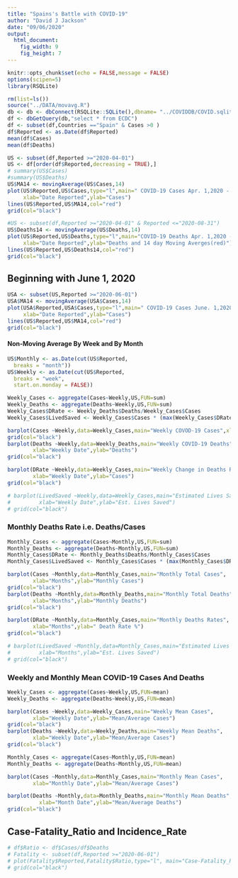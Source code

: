 ---
title: "Spains's Battle with COVID-19"
author: "David J Jackson"
date: "09/06/2020"
output: 
  html_document: 
    fig_width: 9
    fig_height: 7
---

```{r setup, include=FALSE}
knitr::opts_chunk$set(echo = FALSE,message = FALSE)
options(scipen=5)
library(RSQLite)
```
```{r}
rm(list=ls())
source("../DATA/movavg.R")
db <- db <- dbConnect(RSQLite::SQLite(),dbname= "../COVIDDB/COVID.sqlite3")
df <- dbGetQuery(db,"select * from ECDC")
df <- subset(df,Countries =="Spain" & Cases >0 )
df$Reported <- as.Date(df$Reported)
mean(df$Cases)
mean(df$Deaths)

```
```{r}
US <- subset(df,Reported >="2020-04-01")
US <- df[order(df$Reported,decreasing = TRUE),]
# summary(US$Cases)
#summary(US$Deaths)
US$MA14 <- movingAverage(US$Cases,14)
plot(US$Reported,US$Cases,type="l",main=" COVID-19 Cases Apr. 1,2020 - Pesent",
     xlab="Date Reported",ylab="Cases")
lines(US$Reported,US$MA14,col="red")
grid(col="black")
```
```{r}
#US <- subset(df,Reported >="2020-04-01" & Reported <="2020-08-31")
US$Deaths14 <- movingAverage(US$Deaths,14)
plot(US$Reported,US$Deaths,type="l",main="COVID-19 Deaths Apr. 1,2020 - Present",
     xlab="Date Reported",ylab="Deaths and 14 day Moving Averges(red)")
lines(US$Reported,US$Deaths14,col="red")
grid(col="black")
```

## Beginning with June 1, 2020

```{r}
USA <- subset(US,Reported >="2020-06-01")
USA$MA14 <- movingAverage(USA$Cases,14)
plot(USA$Reported,USA$Cases,type="l",main=" COVID-19 Cases June. 1,2020 - Sept, 4, 2020",
     xlab="Date Reported",ylab="Cases")
lines(US$Reported,US$MA14,col="red")
grid(col="black")
```


#### Non-Moving Average By Week and By Month

```{r}
US$Monthly <- as.Date(cut(US$Reported,
  breaks = "month"))
US$Weekly <- as.Date(cut(US$Reported,
  breaks = "week",
  start.on.monday = FALSE))

```
```{r}
Weekly_Cases <- aggregate(Cases~Weekly,US,FUN=sum)
Weekly_Deaths <- aggregate(Deaths~Weekly,US,FUN=sum)
Weekly_Cases$DRate <- Weekly_Deaths$Deaths/Weekly_Cases$Cases
Weekly_Cases$LivedSaved <- Weekly_Cases$Cases * (max(Weekly_Cases$DRate) - Weekly_Cases$DRate) * 100

```
```{r}
barplot(Cases ~Weekly,data=Weekly_Cases,main="Weekly COVOD-19 Cases",xlab="Weekly Date",ylab="Cases")
grid(col="black")
barplot(Deaths ~Weekly,data=Weekly_Deaths,main="Weekly COVID-19 Deaths",
        xlab="Weekly Date",ylab="Deaths")
grid(col="black")

barplot(DRate ~Weekly,data=Weekly_Cases,main="Weekly Change in Deaths Rates",
        xlab="Weekly Date",ylab="Cases")
grid(col="black")

# barplot(LivedSaved ~Weekly,data=Weekly_Cases,main="Estimated Lives Saved Per Week",
#         xlab="Weekly Date",ylab="Est. Lives Saved")
# grid(col="black")
```

###  Monthly Deaths Rate i.e. Deaths/Cases

```{r}

Monthly_Cases <- aggregate(Cases~Monthly,US,FUN=sum)
Monthly_Deaths <- aggregate(Deaths~Monthly,US,FUN=sum)
Monthly_Cases$DRate <- Monthly_Deaths$Deaths/Monthly_Cases$Cases
Monthly_Cases$LivedSaved <- Monthly_Cases$Cases * (max(Monthly_Cases$DRate) - Monthly_Cases$DRate) * 100

```
```{r}
barplot(Cases ~Monthly,data=Monthly_Cases,main="Monthly Total Cases",
        xlab="Months",ylab="Monthly Cases")
grid(col="black")
barplot(Deaths ~Monthly,data=Monthly_Deaths,main="Monthly Total Deaths",
        xlab="Months",ylab="Monthly Deaths")
grid(col="black")

barplot(DRate ~Monthly,data=Monthly_Cases,main="Monthly Deaths Rates",
        xlab="Months",ylab=" Death Rate %")
grid(col="black")

# barplot(LivedSaved ~Monthly,data=Monthly_Cases,main="Estimated Lives Saved",
#         xlab="Months",ylab="Est. Lives Saved")
# grid(col="black")
```

### Weekly and Monthly Mean COVID-19 Cases And Deaths

```{r}
Weekly_Cases <- aggregate(Cases~Weekly,US,FUN=mean)
Weekly_Deaths <- aggregate(Deaths~Weekly,US,FUN=mean)
```
```{r}
barplot(Cases ~Weekly,data=Weekly_Cases,main="Weekly Mean Cases",
        xlab="Weekly Date",ylab="Mean/Average Cases")
grid(col="black")
barplot(Deaths ~Weekly,data=Weekly_Deaths,main="Weekly Mean Deaths",
        xlab="Weekly Date",ylab="Mean/Average Cases")
grid(col="black")
```
```{r}
Monthly_Cases <- aggregate(Cases~Monthly,US,FUN=mean)
Monthly_Deaths <- aggregate(Deaths~Monthly,US,FUN=mean)
```
```{r}
barplot(Cases ~Monthly,data=Monthly_Cases,main="Monthly Mean Cases",
        xlab="Monthly Date",ylab="Mean/Average Cases")

barplot(Deaths ~Monthly,data=Monthly_Deaths,main="Monthly Mean Deaths",
          xlab="Month Date",ylab="Mean/Average Deaths")
grid(col="black")
```
## Case-Fatality_Ratio and Incidence_Rate

```{r}
# df$Ratio <- df$Cases/df$Deaths 
# Fatality <- subset(df,Reported >="2020-06-01")
# plot(Fatality$Reported,Fatality$Ratio,type="l", main="Case-Fatality_Ratio")
# grid(col="black")
```
